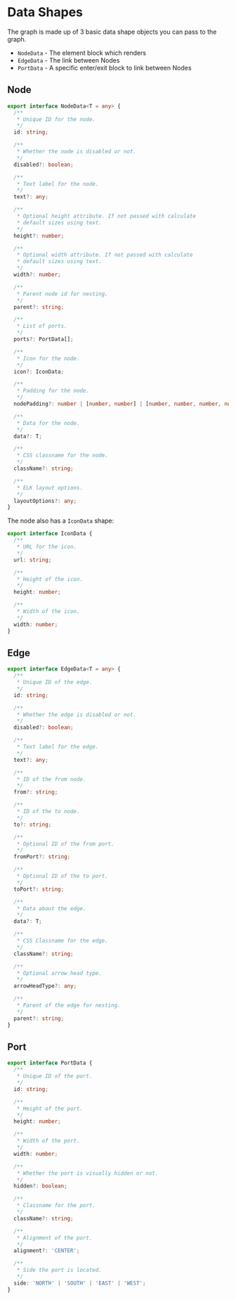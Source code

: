 
<Meta title="Docs/Getting Started/Data Shapes" />

# Data Shapes
The graph is made up of 3 basic data shape objects you
can pass to the graph.

- `NodeData` - The element block which renders
- `EdgeData` - The link between Nodes
- `PortData` - A specific enter/exit block to link between Nodes

## Node
```ts
export interface NodeData<T = any> {
  /**
   * Unique ID for the node.
   */
  id: string;

  /**
   * Whether the node is disabled or not.
   */
  disabled?: boolean;

  /**
   * Text label for the node.
   */
  text?: any;

  /**
   * Optional height attribute. If not passed with calculate
   * default sizes using text.
   */
  height?: number;

  /**
   * Optional width attribute. If not passed with calculate
   * default sizes using text.
   */
  width?: number;

  /**
   * Parent node id for nesting.
   */
  parent?: string;

  /**
   * List of ports.
   */
  ports?: PortData[];

  /**
   * Icon for the node.
   */
  icon?: IconData;

  /**
   * Padding for the node.
   */
  nodePadding?: number | [number, number] | [number, number, number, number];

  /**
   * Data for the node.
   */
  data?: T;

  /**
   * CSS classname for the node.
   */
  className?: string;

  /**
   * ELK layout options.
   */
  layoutOptions?: any;
}
```

The node also has a `IconData` shape:

```ts
export interface IconData {
  /**
   * URL for the icon.
   */
  url: string;

  /**
   * Height of the icon.
   */
  height: number;

  /**
   * Width of the icon.
   */
  width: number;
}
```

## Edge
```ts
export interface EdgeData<T = any> {
  /**
   * Unique ID of the edge.
   */
  id: string;

  /**
   * Whether the edge is disabled or not.
   */
  disabled?: boolean;

  /**
   * Text label for the edge.
   */
  text?: any;

  /**
   * ID of the from node.
   */
  from?: string;

  /**
   * ID of the to node.
   */
  to?: string;

  /**
   * Optional ID of the from port.
   */
  fromPort?: string;

  /**
   * Optional ID of the to port.
   */
  toPort?: string;

  /**
   * Data about the edge.
   */
  data?: T;

  /**
   * CSS Classname for the edge.
   */
  className?: string;

  /**
   * Optional arrow head type.
   */
  arrowHeadType?: any;

  /**
   * Parent of the edge for nesting.
   */
  parent?: string;
}
```

## Port
```ts
export interface PortData {
  /**
   * Unique ID of the port.
   */
  id: string;

  /**
   * Height of the port.
   */
  height: number;

  /**
   * Width of the port.
   */
  width: number;

  /**
   * Whether the port is visually hidden or not.
   */
  hidden?: boolean;

  /**
   * Classname for the port.
   */
  className?: string;

  /**
   * Alignment of the port.
   */
  alignment?: 'CENTER';

  /**
   * Side the port is located.
   */
  side: 'NORTH' | 'SOUTH' | 'EAST' | 'WEST';
}
```
